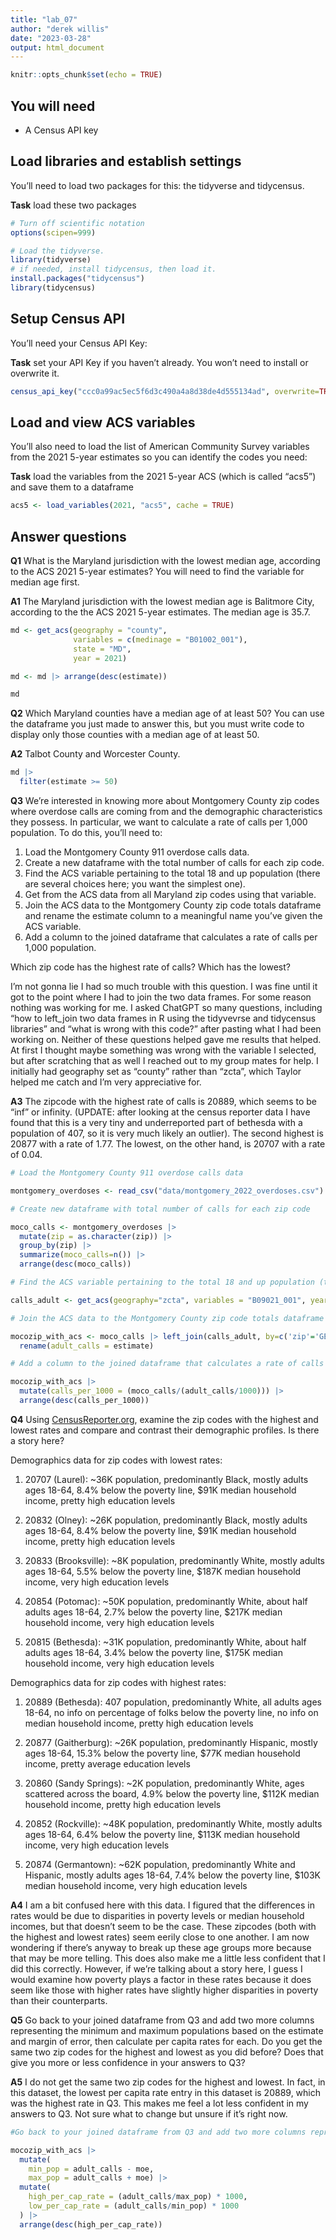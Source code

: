 ```yaml
---
title: "lab_07"
author: "derek willis"
date: "2023-03-28"
output: html_document
---
```


```r
knitr::opts_chunk$set(echo = TRUE)
```

## You will need

-   A Census API key

## Load libraries and establish settings

You'll need to load two packages for this: the tidyverse and tidycensus.

**Task** load these two packages

```r
# Turn off scientific notation
options(scipen=999)

# Load the tidyverse.
library(tidyverse)
# if needed, install tidycensus, then load it.
install.packages("tidycensus")
library(tidycensus)
```

## Setup Census API

You'll need your Census API Key:

**Task** set your API Key if you haven't already. You won't need to install or overwrite it.

```r
census_api_key("ccc0a99ac5ec5f6d3c490a4a8d38de4d555134ad", overwrite=TRUE)
```

## Load and view ACS variables

You'll also need to load the list of American Community Survey variables from the 2021 5-year estimates so you can identify the codes you need:

**Task** load the variables from the 2021 5-year ACS (which is called "acs5") and save them to a dataframe

```r
acs5 <- load_variables(2021, "acs5", cache = TRUE)
```

## Answer questions

**Q1** What is the Maryland jurisdiction with the lowest median age, according to the ACS 2021 5-year estimates? You will need to find the variable for median age first. 

**A1** The Maryland jurisdiction with the lowest median age is Balitmore City, according to the the ACS 2021 5-year estimates. The median age is 35.7.

```r
md <- get_acs(geography = "county",
              variables = c(medinage = "B01002_001"),
              state = "MD",
              year = 2021)

md <- md |> arrange(desc(estimate))

md
```

**Q2** Which Maryland counties have a median age of at least 50? You can use the dataframe you just made to answer this, but you must write code to display only those counties with a median age of at least 50. 

**A2** Talbot County and Worcester County.

```r
md |>
  filter(estimate >= 50)
```

**Q3** We're interested in knowing more about Montgomery County zip codes where overdose calls are coming from and the demographic characteristics they possess. In particular, we want to calculate a rate of calls per 1,000 population. To do this, you'll need to:

1. Load the Montgomery County 911 overdose calls data.
2. Create a new dataframe with the total number of calls for each zip code.
3. Find the ACS variable pertaining to the total 18 and up population (there are several choices here; you want the simplest one).
4. Get from the ACS data from all Maryland zip codes using that variable.
5. Join the ACS data to the Montgomery County zip code totals dataframe and rename the estimate column to a meaningful name you've given the ACS variable.
6. Add a column to the joined dataframe that calculates a rate of calls per 1,000 population.

Which zip code has the highest rate of calls? Which has the lowest?

I'm not gonna lie I had so much trouble with this question. I was fine until it got to the point where I had to join the two data frames. For some reason nothing was working for me. I asked ChatGPT so many questions, including "how to left_join two data frames in R using the tidyvevrse and tidycensus libraries" and "what is wrong with this code?" after pasting what I  had been working on. Neither of these questions helped gave me results that helped. At first I thought maybe something was wrong with the variable I selected, but after scratching that as well I reached out to my group mates for help. I initially had geography set as "county" rather than "zcta", which Taylor helped me catch and I'm very appreciative for.

**A3** The zipcode with the highest rate of calls is 20889, which seems to be "inf" or infinity. (UPDATE: after looking at the census reporter data I have found that this is a very tiny and underreported part of bethesda with a population of 407, so it is very much likely an outlier). The second highest is 20877 with a rate of 1.77. The lowest, on the other hand, is 20707 with a rate of 0.04. 

```r
# Load the Montgomery County 911 overdose calls data

montgomery_overdoses <- read_csv("data/montgomery_2022_overdoses.csv")

# Create new dataframe with total number of calls for each zip code

moco_calls <- montgomery_overdoses |>
  mutate(zip = as.character(zip)) |>
  group_by(zip) |>
  summarize(moco_calls=n()) |>
  arrange(desc(moco_calls))

# Find the ACS variable pertaining to the total 18 and up population (there are several choices here; you want the simplest one). Get from the ACS data from all Maryland zip codes using that variable. 

calls_adult <- get_acs(geography="zcta", variables = "B09021_001", year=2021)

# Join the ACS data to the Montgomery County zip code totals dataframe and rename the estimate column to a meaningful name you've given the ACS variable.

mocozip_with_acs <- moco_calls |> left_join(calls_adult, by=c('zip'='GEOID')) |>
  rename(adult_calls = estimate)

# Add a column to the joined dataframe that calculates a rate of calls per 1,000 population.

mocozip_with_acs |>
  mutate(calls_per_1000 = (moco_calls/(adult_calls/1000))) |>
  arrange(desc(calls_per_1000))

```

**Q4** Using [CensusReporter.org](https://censusreporter.org/), examine the zip codes with the highest and lowest rates and compare and contrast their demographic profiles. Is there a story here?

Demographics data for zip codes with lowest rates: 

1. 20707 (Laurel): ~36K population, predominantly Black, mostly adults ages 18-64, 8.4% below the poverty line, $91K median household income, pretty high education levels

2. 20832 (Olney): ~26K population, predominantly Black, mostly adults ages 18-64, 8.4% below the poverty line, $91K median household income, pretty high education levels

3. 20833 (Brooksville): ~8K population, predominantly White, mostly adults ages 18-64, 5.5% below the poverty line, $187K median household income, very high education levels

4. 20854 (Potomac): ~50K population, predominantly White, about half adults ages 18-64, 2.7% below the poverty line, $217K median household income, very high education levels

5. 20815 (Bethesda): ~31K population, predominantly White, about half adults ages 18-64, 3.4% below the poverty line, $175K median household income, very high education levels

Demographics data for zip codes with highest rates: 

1. 20889 (Bethesda): 407 population, predominantly White, all adults ages 18-64, no info on percentage of folks below the poverty line, no info on median household income, pretty high education levels

2. 20877 (Gaitherburg): ~26K population, predominantly Hispanic, mostly ages 18-64, 15.3% below the poverty line, $77K median household income, pretty average education levels

3. 20860 (Sandy Springs): ~2K population, predominantly White, ages scattered across the board, 4.9% below the poverty line, $112K median household income, pretty high education levels

4. 20852 (Rockville): ~48K population, predominantly White, mostly adults ages 18-64, 6.4% below the poverty line, $113K median household income, very high education levels

5. 20874 (Germantown): ~62K population, predominantly White and Hispanic, mostly adults ages 18-64, 7.4% below the poverty line, $103K median household income, very high education levels

**A4** I am a bit confused here with this data. I figured that the differences in rates would be due to disparities in poverty levels or median household incomes, but that doesn't seem to be the case. These zipcodes (both with the highest and lowest rates) seem eerily close to one another. I am now wondering if there's anyway to break up these age groups more because that may be more telling. This does also make me a little less confident that I did this correctly. However, if we're talking about a story here, I guess I would examine how poverty plays a factor in these rates because it does seem like those with higher rates have slightly higher disparities in poverty than their counterparts. 

**Q5** Go back to your joined dataframe from Q3 and add two more columns representing the minimum and maximum populations based on the estimate and margin of error, then calculate per capita rates for each. Do you get the same two zip codes for the highest and lowest as you did before? Does that give you more or less confidence in your answers to Q3?

**A5** I do not get the same two zip codes for the highest and lowest. In fact, in this dataset, the lowest per capita rate entry in this dataset is 20889, which was the highest rate in Q3. This makes me feel a lot less confident in my answers to Q3. Not sure what to change but unsure if it's right now. 

```r
#Go back to your joined dataframe from Q3 and add two more columns representing the minimum and maximum populations based on the estimate and margin of error then calculate per capita rates for each.

mocozip_with_acs |>
  mutate(
    min_pop = adult_calls - moe,
    max_pop = adult_calls + moe) |>
  mutate(
    high_per_cap_rate = (adult_calls/max_pop) * 1000,
    low_per_cap_rate = (adult_calls/min_pop) * 1000
  ) |>
  arrange(desc(high_per_cap_rate)) 
```

